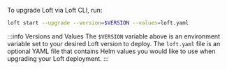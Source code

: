 To upgrade Loft via Loft CLI, run:

```bash
loft start --upgrade --version=$VERSION --values=loft.yaml
```

:::info Versions and Values
The `$VERSION` variable above is an environment variable set to your desired Loft version to
deploy. The `loft.yaml` file is an optional YAML file that contains Helm values you would like
to use when upgrading your Loft deployment.
:::